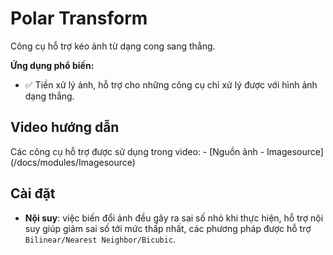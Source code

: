 # Polar Transform

Công cụ hỗ trợ kéo ảnh từ dạng cong sang thẳng.

**Ứng dụng phổ biến:**
- :white_check_mark: Tiền xử lý ảnh, hỗ trợ cho những công cụ chỉ xử lý được với hình ảnh dạng thẳng.

## Video hướng dẫn
<VideoPlayer url='/videos/polar_transform/polar_transform.mp4' youtubeUrl='https://www.youtube.com/watch?v=Gzg_jTcoUHs' />
Các công cụ hỗ trợ được sử dụng trong video:
-   [Nguồn ảnh - Imagesource](/docs/modules/Imagesource)

## Cài đặt

-   **Nội suy**: việc biến đổi ảnh đều gây ra sai số nhỏ khi thực hiện, hỗ trợ nội suy giúp giảm sai số tới mức thấp nhất, các phương pháp được hỗ trợ `Bilinear/Nearest Neighbor/Bicubic`.